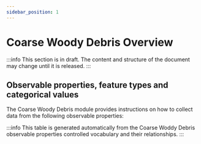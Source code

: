 ```yaml
---
sidebar_position: 1
---
```



# Coarse Woody Debris Overview

:::info
This section is in draft. The content and structure of the document may change until it is released.
:::

## Observable properties, feature types and categorical values

The Coarse Woody Debris module provides instructions on how to collect data from the following observable properties:

<OverviewTable moduleOpCollectionUri="https://linked.data.gov.au/def/test/dawe-cv/3a17f41f-1cf2-4abb-bde1-3b9a1388051e" />

:::info
This table is generated automatically from the Coarse Woddy Debris observable properties controlled vocabulary and their relationships.
:::

